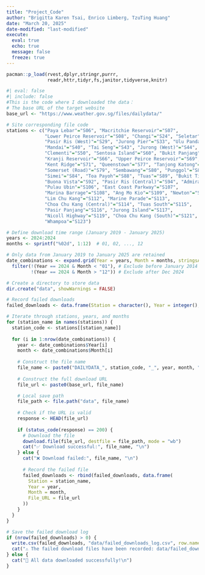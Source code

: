 ```yaml
---
title: "Project_Code"
author: "Brigitta Karen Tsai, Enrico Limberg, TzuTing Huang"
date: "March 20, 2025"
date-modified: "last-modified"
execute: 
  eval: true
  echo: true
  message: false
  freeze: true
---
```


```r
pacman::p_load(rvest,dplyr,stringr,purrr,
               readr,httr,tidyr,fs,janitor,tidyverse,knitr)

#| eval: false
#| include: false
#This is the code where I downloaded the data：
# The base URL of the target website
base_url <- "https://www.weather.gov.sg/files/dailydata/"

# Site corresponding file code
stations <- c("Paya Lebar"="S06", "Macritchie Reservoir"="S07",
              "Lower Peirce Reservoir"="S08", "Changi"="S24", "Seletar"="S25",
              "Pasir Ris (West)"="S29", "Jurong Pier"="S33", "Ulu Pandan"="S35",
              "Mandai"="S40", "Tai Seng"="S43", "Jurong (West)"="S44", 
              "Clementi"="S50", "Sentosa Island"="S60", "Bukit Panjang"="S64",
              "Kranji Reservoir"="S66", "Upper Peirce Reservoir"="S69",
              "Kent Ridge"="S71", "Queenstown"="S77", "Tanjong Katong"="S78",
              "Somerset (Road)"="S79", "Sembawang"="S80", "Punggol"="S81",
              "Simei"="S84", "Toa Payoh"="S88", "Tuas"="S89", "Bukit Timah"="S90",
              "Buona Vista"="S92", "Pasir Ris (Central)"="S94", "Admiralty"="S104", 
              "Pulau Ubin"="S106", "East Coast Parkway"="S107",
              "Marina Barrage"="S108", "Ang Mo Kio"="S109", "Newton"="S111",
              "Lim Chu Kang"="S112", "Marine Parade"="S113",
              "Choa Chu Kang (Central)"="S114", "Tuas South"="S115",
              "Pasir Panjang"="S116", "Jurong Island"="S117",
              "Nicoll Highway"="S119", "Choa Chu Kang (South)"="S121",
              "Whampoa"="S123")

# Define download time range (January 2019 - January 2025)
years <- 2024:2024
months <- sprintf("%02d", 1:12)  # 01, 02, ..., 12

# Only data from January 2019 to January 2025 are retained
date_combinations <- expand.grid(Year = years, Month = months, stringsAsFactors = FALSE) %>%
  filter(!(Year == 2024 & Month < "01"), # Exclude before January 2014
         !(Year == 2024 & Month > "12")) # Exclude after Dec 2024

# Create a directory to store data
dir.create("data", showWarnings = FALSE)

# Record failed downloads
failed_downloads <- data.frame(Station = character(), Year = integer(), Month = character(), File_URL = character(), stringsAsFactors = FALSE)

# Iterate through stations, years, and months
for (station_name in names(stations)) {
  station_code <- stations[[station_name]]
  
  for (i in 1:nrow(date_combinations)) {
    year <- date_combinations$Year[i]
    month <- date_combinations$Month[i]
    
    # Construct the file name
    file_name <- paste0("DAILYDATA_", station_code, "_", year, month, ".csv")
    
    # Construct the full download URL
    file_url <- paste0(base_url, file_name)

    # Local save path
    file_path <- file.path("data", file_name)
    
    # Check if the URL is valid
    response <- HEAD(file_url)
    
    if (status_code(response) == 200) {
      # Download the file
      download.file(file_url, destfile = file_path, mode = "wb")
      cat("✅ Download successful:", file_name, "\n")
    } else {
      cat("❌ Download failed:", file_name, "\n")
      
      # Record the failed file
      failed_downloads <- rbind(failed_downloads, data.frame(
        Station = station_name,
        Year = year,
        Month = month,
        File_URL = file_url
      ))
    }
  }
}

# Save the failed download log
if (nrow(failed_downloads) > 0) {
  write.csv(failed_downloads, "data/failed_downloads_log.csv", row.names = FALSE)
  cat("⚠️ The failed download files have been recorded: data/failed_downloads_log.csv\n")
} else {
  cat("🎉 All data downloaded successfully!\n")
}
```
